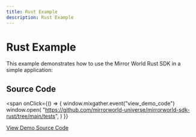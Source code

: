 ```yaml
---
title: Rust Example
description: Rust Example
---
```


# Rust Example

This example demonstrates how to use the Mirror World Rust SDK in a simple
application:

## Source Code

<span
  onClick={() => {
    window.mixgather.event("view_demo_code")
    window.open(
      "https://github.com/mirrorworld-universe/mirrorworld-sdk-rust/tree/main/tests",
    )
  }}
>
  [View Demo Source Code]()
</span>
